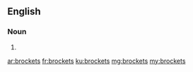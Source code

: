 ==English==

===Noun===
{{head|en|plural}}

# {{plural of|brocket|lang=en}}

[[ar:brockets]]
[[fr:brockets]]
[[ku:brockets]]
[[mg:brockets]]
[[my:brockets]]